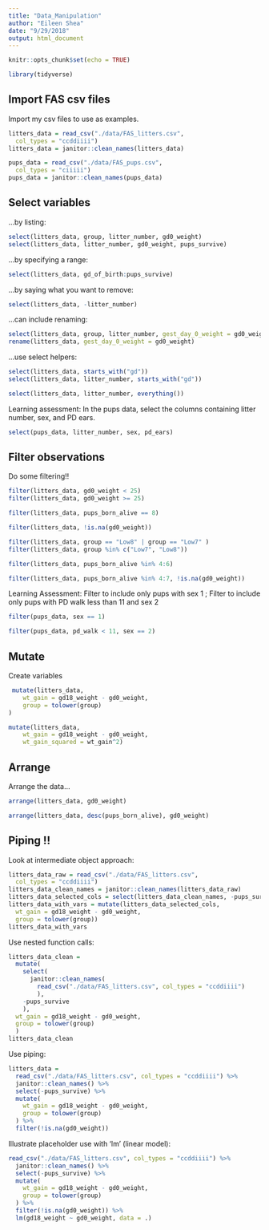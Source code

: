 ```yaml
---
title: "Data_Manipulation"
author: "Eileen Shea"
date: "9/29/2018"
output: html_document
---
```


```r
knitr::opts_chunk$set(echo = TRUE)

library(tidyverse)
```

## Import FAS csv files

Import my csv files to use as examples.

```r
litters_data = read_csv("./data/FAS_litters.csv",
  col_types = "ccddiiii")
litters_data = janitor::clean_names(litters_data)

pups_data = read_csv("./data/FAS_pups.csv",
  col_types = "ciiiii")
pups_data = janitor::clean_names(pups_data)
```


## Select variables

...by listing:

```r
select(litters_data, group, litter_number, gd0_weight)
select(litters_data, litter_number, gd0_weight, pups_survive)
```

...by specifying a range:

```r
select(litters_data, gd_of_birth:pups_survive)
```

...by saying what you want to remove:

```r
select(litters_data, -litter_number)
```

...can include renaming: 

```r
select(litters_data, group, litter_number, gest_day_0_weight = gd0_weight)
rename(litters_data, gest_day_0_weight = gd0_weight)
```

...use select helpers:

```r
select(litters_data, starts_with("gd"))
select(litters_data, litter_number, starts_with("gd"))

select(litters_data, litter_number, everything())
```

Learning assessment: In the pups data, select the columns containing litter number, sex, and PD ears.

```r
select(pups_data, litter_number, sex, pd_ears)
```


## Filter observations

Do some filtering!!

```r
filter(litters_data, gd0_weight < 25)
filter(litters_data, gd0_weight >= 25)

filter(litters_data, pups_born_alive == 8)

filter(litters_data, !is.na(gd0_weight))

filter(litters_data, group == "Low8" | group == "Low7" )
filter(litters_data, group %in% c("Low7", "Low8"))

filter(litters_data, pups_born_alive %in% 4:6)

filter(litters_data, pups_born_alive %in% 4:7, !is.na(gd0_weight))
```

Learning Assessment: Filter to include only pups with sex 1 ; Filter to include only pups with PD walk less than 11 and sex 2

```r
filter(pups_data, sex == 1)

filter(pups_data, pd_walk < 11, sex == 2)
```

## Mutate

Create variables

```r
 mutate(litters_data,
    wt_gain = gd18_weight - gd0_weight,
    group = tolower(group)
)

mutate(litters_data,
    wt_gain = gd18_weight - gd0_weight,
    wt_gain_squared = wt_gain^2)
```

## Arrange

Arrange the data...

```r
arrange(litters_data, gd0_weight)

arrange(litters_data, desc(pups_born_alive), gd0_weight)
```

## Piping !!

Look at intermediate object approach:

```r
litters_data_raw = read_csv("./data/FAS_litters.csv",
  col_types = "ccddiiii")
litters_data_clean_names = janitor::clean_names(litters_data_raw)
litters_data_selected_cols = select(litters_data_clean_names, -pups_survive)
litters_data_with_vars = mutate(litters_data_selected_cols, 
  wt_gain = gd18_weight - gd0_weight,
  group = tolower(group))
litters_data_with_vars
```

Use nested function calls:

```r
litters_data_clean = 
  mutate(
    select(
      janitor::clean_names(
        read_csv("./data/FAS_litters.csv", col_types = "ccddiiii")
        ), 
    -pups_survive
    ),
  wt_gain = gd18_weight - gd0_weight,
  group = tolower(group)
  )
litters_data_clean
```


Use piping:

```r
litters_data =
  read_csv("./data/FAS_litters.csv", col_types = "ccddiiii") %>% 
  janitor::clean_names() %>% 
  select(-pups_survive) %>% 
  mutate(
    wt_gain = gd18_weight - gd0_weight,
    group = tolower(group)
  ) %>% 
  filter(!is.na(gd0_weight))
```

Illustrate placeholder use with 'lm' (linear model):

```r
read_csv("./data/FAS_litters.csv", col_types = "ccddiiii") %>% 
  janitor::clean_names() %>% 
  select(-pups_survive) %>% 
  mutate(
    wt_gain = gd18_weight - gd0_weight,
    group = tolower(group)
  ) %>% 
  filter(!is.na(gd0_weight)) %>% 
  lm(gd18_weight ~ gd0_weight, data = .)
```


